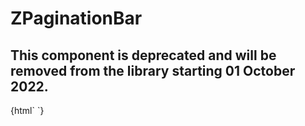 
<Meta
  title="Deprecated/Pagination/ZPaginationBar"
  component="z-pagination-bar"
/>

# ZPaginationBar

## This component is deprecated and will be removed from the library starting 01 October 2022.

<Preview>
  <Story name="z-pagination-bar">
    {html` <z-pagination-bar
      pages="${number("pages", 20)}"
      visiblepages="${number("visiblepages", 5)}"
      currentpage="${number("currentpage", 4)}"
      startpage="${number("startpage", 2)}"
    ></z-pagination-bar>`}
  </Story>
</Preview>

<Props of="z-pagination-bar" />
